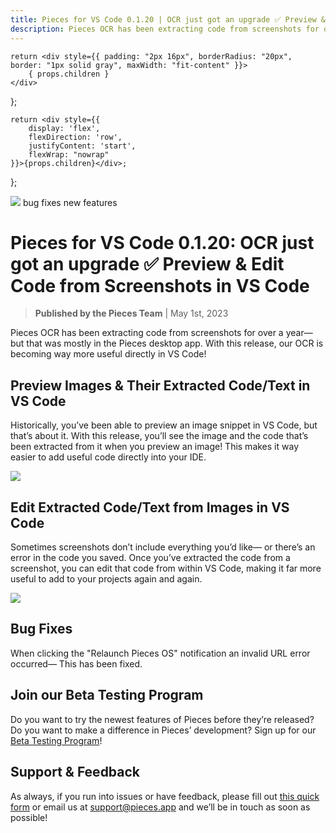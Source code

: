 ```yaml
---
title: Pieces for VS Code 0.1.20 | OCR just got an upgrade ✅ Preview & Edit Code from Screenshots in VS Code
description: Pieces OCR has been extracting code from screenshots for over a year— but that was mostly in the Pieces desktop app. With this release, our OCR is becoming way more useful directly in VS Code!
---
```


    return <div style={{ padding: "2px 16px", borderRadius: "20px", border: "1px solid gray", maxWidth: "fit-content" }}>
        { props.children }
    </div>
};

    return <div style={{
        display: 'flex',
        flexDirection: 'row',
        justifyContent: 'start',
        flexWrap: "nowrap"
    }}>{props.children}</div>;
};

<link rel="canonical" href="https://code.pieces.app/updates/pieces-for-vs-code-0120-ocr-just-got-an-upgrade-preview-edit-code-from-screenshots-in-vs" />

![](https://uploads-ssl.webflow.com/6143afec68f555387049efb3/639a3bfd0fcf1357f48564dc_VSCode0_1_20_ce5cd226788700cbeaf14085f9fc2639_2000.png)
<GridFlexRow><Tag>bug fixes</Tag> <Tag>new features</Tag></GridFlexRow>

# Pieces for VS Code 0.1.20: OCR just got an upgrade ✅ Preview & Edit Code from Screenshots in VS Code
> **Published by the Pieces Team** | May 1st, 2023

Pieces OCR has been extracting code from screenshots for over a year— but that was mostly in the Pieces desktop app. With this release, our OCR is becoming way more useful directly in VS Code!

## Preview Images & Their Extracted Code/Text in VS Code

Historically, you’ve been able to preview an image snippet in VS Code, but that’s about it. With this release, you’ll see the image and the code that’s been extracted from it when you preview an image! This makes it way easier to add useful code directly into your IDE.

![](https://uploads-ssl.webflow.com/6143afec68f555387049efb3/639a3bfe0fcf131ea2856559_1_d7617ee03bbec11eb015cc6f9ea39ca9_800.png)

## Edit Extracted Code/Text from Images in VS Code

Sometimes screenshots don’t include everything you’d like— or there’s an error in the code you saved. Once you’ve extracted the code from a screenshot, you can edit that code from within VS Code, making it far more useful to add to your projects again and again.

![](https://uploads-ssl.webflow.com/6143afec68f555387049efb3/639a3bfe0fcf1382f985652d_2_5064a4f01a4bacca9f8ac68e0118ac70.gif)

## Bug Fixes
When clicking the &quot;Relaunch Pieces OS&quot; notification an invalid URL error occurred— This has been fixed.

## Join our Beta Testing Program
Do you want to try the newest features of Pieces before they’re released? Do you want to make a difference in Pieces’ development? Sign up for our <a href="https://getpieces.typeform.com/to/XGGlUqEI" target="_blank" rel="noopener noreferrer">Beta Testing Program</a>!

## Support & Feedback
As always, if you run into issues or have feedback, please fill out <a href="https://getpieces.typeform.com/to/mCjBSIjF" target="_blank" rel="noopener noreferrer">this quick form</a> or email us at <a href="mailto:support@pieces.app" target="_blank" rel="noopener noreferrer">support@pieces.app</a> and we’ll be in touch as soon as possible!
